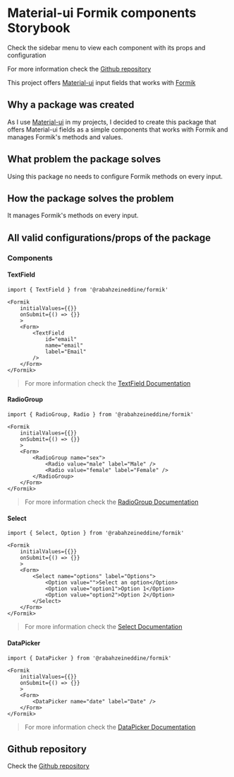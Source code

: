 
<Meta title="Introduction" />

# Material-ui Formik components Storybook

Check the sidebar menu to view each component with its props and configuration

For more information check the [Github repository](https://github.com/RabahZeineddine/material-ui-formik-fields.git)

This project offers [Material-ui](https://material-ui.com/) input fields that works with [Formik](https://formik.org/)

## Why a package was created

As I use [Material-ui](https://material-ui.com/) in my projects, I decided to create this package that offers Material-ui fields as a simple components that works with Formik and manages Formik's methods and values.

## What problem the package solves

Using this package no needs to configure Formik methods on every input.

## How the package solves the problem

It manages Formik's methods on every input.

## All valid configurations/props of the package

### Components

#### TextField

```TSX
import { TextField } from '@rabahzeineddine/formik'

<Formik
    initialValues={{}}
    onSubmit={() => {}}
    >
    <Form>
        <TextField
            id="email"
            name="email"
            label="Email"
        />
    </Form>
</Formik>
```

> For more information check the [TextField Documentation](?path=/docs/textfield--default)

#### RadioGroup

```TSX
import { RadioGroup, Radio } from '@rabahzeineddine/formik'

<Formik
    initialValues={{}}
    onSubmit={() => {}}
    >
    <Form>
        <RadioGroup name="sex">
            <Radio value="male" label="Male" />
            <Radio value="female" label="Female" />
        </RadioGroup>
    </Form>
</Formik>
```

> For more information check the [RadioGroup Documentation](?path=/docs/radiogroup--default)

#### Select

```TSX
import { Select, Option } from '@rabahzeineddine/formik'

<Formik
    initialValues={{}}
    onSubmit={() => {}}
    >
    <Form>
        <Select name="options" label="Options">
            <Option value="">Select an option</Option>
            <Option value="option1">Option 1</Option>
            <Option value="option2">Option 2</Option>
        </Select>
    </Form>
</Formik>
```

> For more information check the [Select Documentation](?path=/docs/select--default)

#### DataPicker

```TSX
import { DataPicker } from '@rabahzeineddine/formik'

<Formik
    initialValues={{}}
    onSubmit={() => {}}
    >
    <Form>
        <DataPicker name="date" label="Date" />
    </Form>
</Formik>
```

> For more information check the [DataPicker Documentation](?path=/docs/datapicker--default)

## Github repository

Check the [Github repository](https://github.com/RabahZeineddine/Formik.git)
